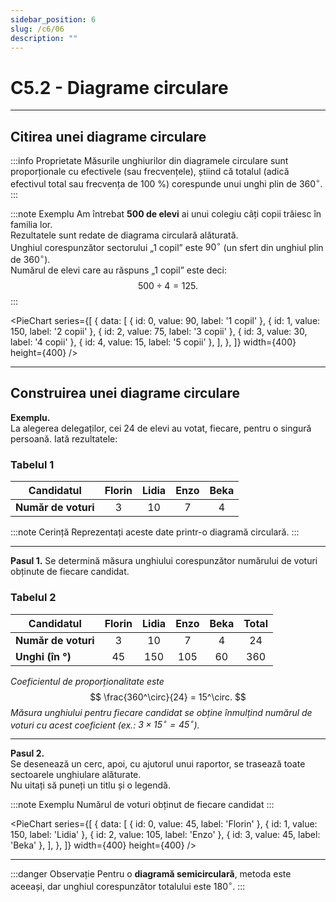 ```yaml
---
sidebar_position: 6
slug: /c6/06
description: ""
---
```



# C5.2 - Diagrame circulare

---

## Citirea unei diagrame circulare

:::info Proprietate
Măsurile unghiurilor din diagramele circulare sunt proporționale cu efectivele (sau frecvențele), știind că totalul (adică efectivul total sau frecvența de 100 %) corespunde unui unghi plin de $360^\circ$.
:::

:::note Exemplu
Am întrebat **500 de elevi** ai unui colegiu câți copii trăiesc în familia lor.  
Rezultatele sunt redate de diagrama circulară alăturată.  
Unghiul corespunzător sectorului „1 copil” este $90^\circ$ (un sfert din unghiul plin de $360^\circ$).  
Numărul de elevi care au răspuns „1 copil” este deci:
$$
500 \div 4 = 125.
$$
:::

<PieChart
      series={[
        {
          data: [
            { id: 0, value: 90, label: '1 copil' },
            { id: 1, value: 150, label: '2 copii' },
            { id: 2, value: 75, label: '3 copii' },
            { id: 3, value: 30, label: '4 copii' },
            { id: 4, value: 15, label: '5 copii' },
          ],
        },
      ]}
      width={400}
      height={400}
    />


---

## Construirea unei diagrame circulare

**Exemplu.**  
La alegerea delegaților, cei 24 de elevi au votat, fiecare, pentru o singură persoană. Iată rezultatele:

### Tabelul 1

| Candidatul | Florin | Lidia | Enzo | Beka |
|------------|:------:|:-----:|:----:|:----:|
| **Număr de voturi** | 3 | 10 | 7 | 4 |

:::note Cerință
Reprezentați aceste date printr-o diagramă circulară.
:::

---

**Pasul 1.** Se determină măsura unghiului corespunzător numărului de voturi obținute de fiecare candidat.

### Tabelul 2

| Candidatul | Florin | Lidia | Enzo | Beka | **Total** |
|------------|:------:|:-----:|:----:|:----:|:--------:|
| **Număr de voturi** | 3 | 10 | 7 | 4 | 24 |
| **Unghi (în °)** | 45 | 150 | 105 | 60 | 360 |

*Coeficientul de proporționalitate este*  
$$
\frac{360^\circ}{24} = 15^\circ.
$$
*Măsura unghiului pentru fiecare candidat se obține înmulțind numărul de voturi cu acest coeficient (ex.: $3\times 15^\circ = 45^\circ$).*

---

**Pasul 2.**  
Se desenează un cerc, apoi, cu ajutorul unui raportor, se trasează toate sectoarele unghiulare alăturate.  
Nu uitați să puneți un titlu și o legendă.

:::note Exemplu
Numărul de voturi obținut de fiecare candidat
:::

<PieChart
      series={[
        {
          data: [
            { id: 0, value: 45, label: 'Florin' },
            { id: 1, value: 150, label: 'Lidia' },
            { id: 2, value: 105, label: 'Enzo' },
            { id: 3, value: 45, label: 'Beka' },
          ],
        },
      ]}
      width={400}
      height={400}
    />

---

:::danger Observație
Pentru o **diagramă semicirculară**, metoda este aceeași, dar unghiul corespunzător totalului este $180^\circ$.
:::

